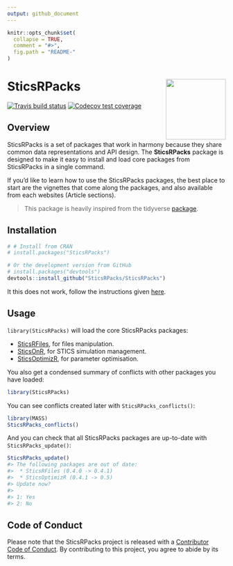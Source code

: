 ```yaml
---
output: github_document
---
```

<!-- README.md is generated from README.Rmd. Please edit that file -->

```r
knitr::opts_chunk$set(
  collapse = TRUE,
  comment = "#>",
  fig.path = "README-"
)
```

# SticsRPacks <a href='https://sticsrpacks.github.io/SticsRPacks/'><img src='man/figures/logo.png' align="right" height="138.5" /></a>

<!-- badges: start -->
[![Travis build status](https://travis-ci.org/SticsRPacks/SticsRPacks.svg?branch=master)](https://travis-ci.org/SticsRPacks/SticsRPacks)
[![Codecov test coverage](https://codecov.io/gh/SticsRPacks/SticsRPacks/branch/master/graph/badge.svg)](https://codecov.io/gh/SticsRPacks/SticsRPacks?branch=master)
<!-- badges: end -->

## Overview

SticsRPacks is a set of packages that work in harmony because they share common data representations and API design. The __SticsRPacks__ package is designed to make it easy to install and load core packages from SticsRPacks in a single command.

If you'd like to learn how to use the SticsRPacks packages, the best place to start are the vignettes that come along the packages, and also available from each websites (Article sections).

> This package is heavily inspired from the tidyverse [package](https://github.com/tidyverse/tidyverse).

## Installation

```r
# # Install from CRAN
# install.packages("SticsRPacks")

# Or the development version from GitHub
# install.packages("devtools")
devtools::install_github("SticsRPacks/SticsRPacks")
```

It this does not work, follow the instructions given [here](https://github.com/SticsRPacks/SticsRPacks/issues/1#event-2864068985).

## Usage

`library(SticsRPacks)` will load the core SticsRPacks packages: 

* [SticsRFiles](https://github.com/SticsRPacks/SticsRFiles), for files manipulation.  
* [SticsOnR](https://github.com/SticsRPacks/SticsOnR), for STICS simulation management.  
* [SticsOptimizR](https://github.com/SticsRPacks/SticsOptimizR), for parameter optimisation.  

You also get a condensed summary of conflicts with other packages you have loaded:

```r
library(SticsRPacks)
```

You can see conflicts created later with `SticsRPacks_conflicts()`:

```r
library(MASS)
SticsRPacks_conflicts()
```

And you can check that all SticsRPacks packages are up-to-date with `SticsRPacks_update()`:

```r
SticsRPacks_update()
#> The following packages are out of date:
#>  * SticsRFiles (0.4.0 -> 0.4.1)
#>  * SticsOptimizR (0.4.1 -> 0.5)
#> Update now?
#> 
#> 1: Yes
#> 2: No
```


## Code of Conduct

Please note that the SticsRPacks project is released with a [Contributor Code of Conduct](https://github.com/SticsRPacks/.github/blob/master/CODE_OF_CONDUCT.md). 
By contributing to this project, you agree to abide by its terms.
